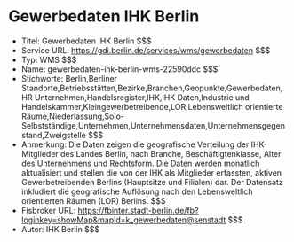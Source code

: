 # Gewerbedaten IHK Berlin
- Titel: Gewerbedaten IHK Berlin $$$
- Service URL: https://gdi.berlin.de/services/wms/gewerbedaten $$$
- Typ: WMS $$$
- Name: gewerbedaten-ihk-berlin-wms-22590ddc $$$
- Stichworte: Berlin,Berliner Standorte,Betriebsstätten,Bezirke,Branchen,Geopunkte,Gewerbedaten,HR Unternehmen,Handelsregister,IHK,IHK Daten,Industrie und Handelskammer,Kleingewerbetreibende,LOR,Lebensweltlich orientierte Räume,Niederlassung,Solo-Selbstständige,Unternehmen,Unternehmensdaten,Unternehmensgegenstand,Zweigstelle $$$
- Anmerkung: Die Daten zeigen die geografische Verteilung der IHK-Mitglieder des Landes Berlin, nach Branche, Beschäftigtenklasse, Alter des Unternehmens und Rechtsform. Die Daten werden monatlich aktualisiert und stellen die von der IHK als Mitglieder erfassten, aktiven Gewerbetreibenden Berlins (Hauptsitze und Filialen) dar. Der Datensatz inkludiert die geografische Auflösung nach den Lebensweltlich orientierten Räumen (LOR) Berlins. $$$
- Fisbroker URL: https://fbinter.stadt-berlin.de/fb?loginkey=showMap&mapId=k_gewerbedaten@senstadt $$$
- Autor: IHK Berlin $$$
